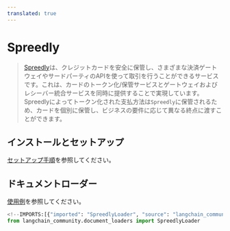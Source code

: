 ```yaml
---
translated: true
---
```


# Spreedly

>[Spreedly](https://docs.spreedly.com/)は、クレジットカードを安全に保管し、さまざまな決済ゲートウェイやサードパーティのAPIを使って取引を行うことができるサービスです。これは、カードのトークン化/保管サービスとゲートウェイおよびレシーバー統合サービスを同時に提供することで実現しています。Spreedlyによってトークン化された支払方法は`Spreedly`に保管されるため、カードを個別に保管し、ビジネスの要件に応じて異なる終点に渡すことができます。

## インストールとセットアップ

[セットアップ手順](/docs/integrations/document_loaders/spreedly)を参照してください。

## ドキュメントローダー

[使用例](/docs/integrations/document_loaders/spreedly)を参照してください。

```python
<!--IMPORTS:[{"imported": "SpreedlyLoader", "source": "langchain_community.document_loaders", "docs": "https://api.python.langchain.com/en/latest/document_loaders/langchain_community.document_loaders.spreedly.SpreedlyLoader.html", "title": "Spreedly"}]-->
from langchain_community.document_loaders import SpreedlyLoader
```
